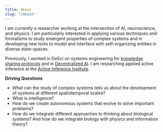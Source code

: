 ```yaml
---
title: About
slug: "/about"
---
```


I am currently a researcher working at the intersection of AI, neuroscience, and physics. I am particularly interested in applying various techniques and formalisms to study emergent properties of complex systems and in developing new tools to model and interface with self-organizing entities in diverse state-spaces. 

Previously, I worked in DeSci on systems engineering for [knowledge sharing protocols](https://opsci.io/) and in [Decentralized AI](https://app.algovera.ai/). I am researching applied active inference at the [Active Inference Institute](https://activeinference.org/).

**Driving Questions**
* What can the study of complex systems tells us about the development of systems at different spatiotemporal scales?
* What is intelligence?
* How do we create autonomous systems that evolve to solve important problems?
* How do we integrate different approaches to thinking about biological systems? And how do we integrate biology with physics and information theory?
